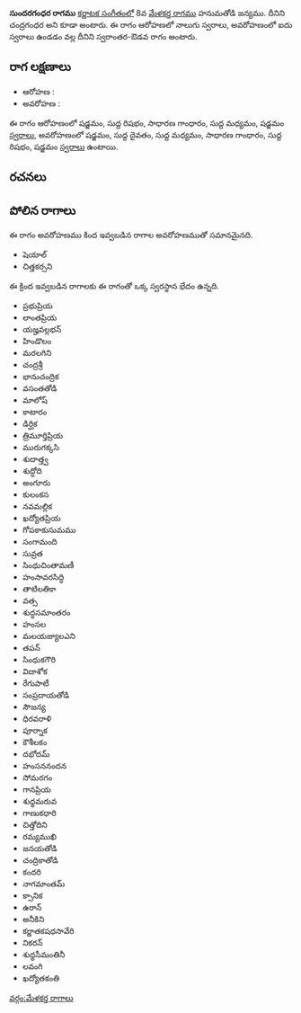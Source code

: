 {{Infobox ragam
	| name          	= సుందరగంధర
	| synonym	    	= చంద్రగంధర
	| mela          	= 
	| chakra        	= 
	| janaka        	= 
	| type          	= స్వరాంతర-ఔడవ
	| arohanam      	= {{svaraC|S|R1|G2|M1|S'}} 
	| avarohanam    	= {{svaraC|S'|D1|M1|G2|R1|S}}
	| jeeva         	=
	| chhaya        	=
	| nyasa         	=
	| vishesha      	= 
	| equivalent  		= 
}}
{{కర్ణాటక సంగీత రాగాలు}}
'''సుందరగంధర రాగము''' [[కర్ణాటక సంగీతం]]లో 8వ [[మేళకర్త రాగము]] హనుమతోడి జన్యము. దీనిని చంద్రగంధర అని కూడా అంటారు. ఈ రాగం ఆరోహణలో నాలుగు స్వరాలు, అవరోహణంలో ఐదు స్వరాలు ఉండడం వల్ల దీనిని స్వరాంతర-ఔడవ రాగం అంటారు.


==రాగ లక్షణాలు==


* ఆరోహణ : {{svaraC|S|R1|G2|M1|S'}} 
* అవరోహణ : {{svaraC|S'|D1|M1|G2|R1|S}}

ఈ రాగం ఆరోహణంలో షడ్జమం, సుద్ద రిషభం, సాధారణ గాంధారం, సుద్ద మధ్యమం, షడ్జమం [[స్వరాలు]], అవరోహణంలో షడ్జమం, సుద్ద దైవతం, సుద్ద మధ్యమం, సాధారణ గాంధారం, సుద్ద రిషభం, షడ్జమం [[స్వరాలు]] ఉంటాయి.

==రచనలు==



==పోలిన రాగాలు==
ఈ రాగం అవరోహణము కింద ఇవ్వబడిన రాగాల అవరోహణముతో సమానమైనది.
* షెయాల్
* చిత్తకర్సని

ఈ క్రింద ఇవ్వబడిన రాగాలకు ఈ రాగంతో ఒక్క స్వరస్థాన భేదం ఉన్నది.
* ప్రభుప్రియ
* లాంతప్రియ
* యజ్హవల్లభన్
* హిండొలం
* మరలగిని
* చంద్రశ్రీ
* భానుచంద్రిక
* వసంతతోడి
* మాలోష్
* కాటారం
* డిర్ఘిక
* త్రిమూర్తిప్రియ
* మురుగక్కసి
* శుదాత్త్వ
* శుద్ధోది
* అంగూరు
* కులంకస
* నవమల్లిక
* ఖద్యోతప్రియ
* గోపకాకుసుమము
* సంగామంది
* సువ్రత
* సింధుచింతామణీ
* హంసావరసిద్ధి
* తాటిలతికా
* వత్స
* శుద్ధసమాంతరం
* హంసల
* మలయజ్యాలఎని
* తపన్
* సింధుకగౌరి
* విదాశోక
* రేగుపాటీ
* సంప్రదాయతోడి
* సౌజన్య
* ధిరవరాళి
* పూర్నాక
* కౌశీలకం
* దభోదమ్
* హంసననందన
* సోమరగం
* గానప్రియ
* శుధ్ధమరువ
* గాణుకధారి
* చిత్తోదిని
* రమ్యముఖి
* జనయతోడి
* చంద్రికాతోడి
* కందరి
* నాగమాంతమ్
* క్సానిక
* ఉరాన్
* అనీకిని
* కర్ణాతకషధసావేరి
* నికరన్
* శుధ్ధసీమంతినీ
* లవంగి
* ఖద్యోతకంతి



[[వర్గం:మేళకర్త రాగాలు]]